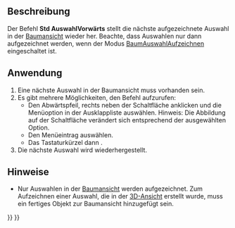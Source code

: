 <languages/>

{{Docnav/de
|[[Std_SelBack/de|AuswahlZurück]]
|[[Std_ViewStatusBar/de|StatusleisteAnzeigen]]
|[[Std_View_Menu/de|Std Menü Ansicht]]
|IconL=Std_SelBack.svg
|IconR=
|IconC=Freecad.svg
}}

{{GuiCommand/de
|Name=Std SelForward
|Name/de=Std AuswahlVorwärts
|MenuLocation=Ansicht → Baumansicht-Aktionen → Vorwärts
|Workbenches=Alle
|Shortcut={{KEY|S}} {{KEY|F}}
|Version=0.19
|SeeAlso=[[Std_SelBack/de|Std AuswahlZurück]]
}}

<span id="Description"></span>
==Beschreibung==

Der Befehl '''Std AuswahlVorwärts''' stellt die nächste aufgezeichnete Auswahl in der [[Tree_view/de|Baumansicht]] wieder her. Beachte, dass Auswahlen nur dann aufgezeichnet werden, wenn der Modus [[Std_TreeRecordSelection/de| BaumAuswahlAufzeichnen]] eingeschaltet ist.

<span id="Usage"></span>
==Anwendung==

# Eine nächste Auswahl in der Baumansicht muss vorhanden sein.
# Es gibt mehrere Möglichkeiten, den Befehl aufzurufen:
#* Den Abwärtspfeil, rechts neben der Schaltfläche {{Button|[[Image:Std_TreeSyncView.svg|16px]]}} anklicken und die Menüoption {{MenuCommand|[[Image:Std_SelForward.svg|16px]] Vorwärts}} in der Ausklappliste auswählen. Hinweis: Die Abbildung auf der Schaltfläche verändert sich entsprechend der ausgewählten Option.
#* Den Menüeintrag {{MenuCommand|Ansicht → Baumansicht-Aktionen → [[Image:Std_SelForward.svg|16px]] Vorwärts}} auswählen.
#* Das Tastaturkürzel {{KEY|S}} dann {{KEY|F}}.
# Die nächste Auswahl wird wiederhergestellt.

<span id="Notes"></span>
==Hinweise==

* Nur Auswahlen in der [[Tree_view/de|Baumansicht]] werden aufgezeichnet. Zum Aufzeichnen einer Auswahl, die in der [[3D_view|3D-Ansicht]] erstellt wurde, muss ein fertiges Objekt zur Baumansicht hinzugefügt sein.


{{Docnav/de
|[[Std_SelBack/de|AuswahlZurück]]
|[[Std_ViewStatusBar/de|StatusleisteAnzeigen]]
|[[Std_View_Menu/de|Std Menü Ansicht]]
|IconL=Std_SelBack.svg
|IconR=
|IconC=Freecad.svg
}}

{{Std_Base_navi{{#translation:}}}}
{{Userdocnavi{{#translation:}}}}